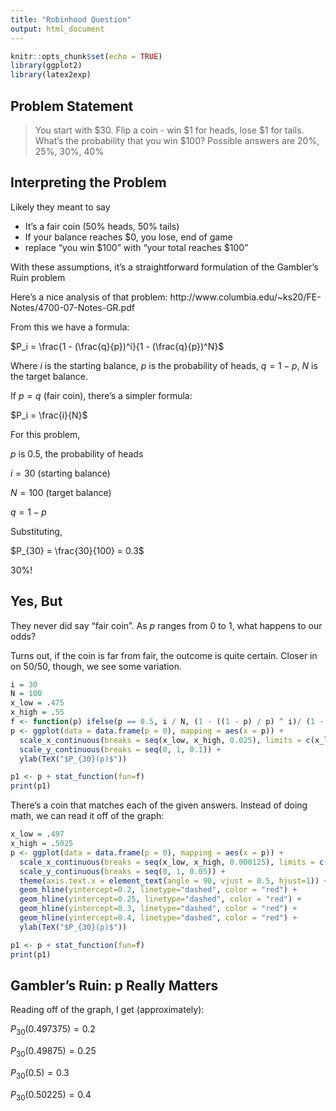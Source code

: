 ```yaml
---
title: "Robinhood Question"
output: html_document
---
```


```r
knitr::opts_chunk$set(echo = TRUE)
library(ggplot2)
library(latex2exp)
```

## Problem Statement
> You start with $30. Flip a coin - win $1 for heads, lose $1 for tails. What's the probability that you win $100?
> Possible answers are 20%, 25%, 30%, 40%

## Interpreting the Problem
Likely they meant to say

* It's a fair coin (50% heads, 50% tails)
* If your balance reaches $0, you lose, end of game
* replace "you win $100" with "your total reaches $100"

With these assumptions, it's a straightforward formulation of the Gambler's Ruin problem

Here's a nice analysis of that problem: 
http://www.columbia.edu/~ks20/FE-Notes/4700-07-Notes-GR.pdf

From this we have a formula:

$P_i = \frac{1 - (\frac{q}{p})^i}{1 - (\frac{q}{p})^N}$

Where $i$ is the starting balance, $p$ is the probability of heads, $q = 1 - p$, $N$ is the target balance.

If $p = q$ (fair coin), there's a simpler formula:

$P_i = \frac{i}{N}$

For this problem,

$p$ is 0.5, the probability of heads

$i = 30$ (starting balance)

$N = 100$ (target balance)

$q = 1 - p$

Substituting,

$P_{30} = \frac{30}{100} = 0.3$

30%!

## Yes, But

They never did say "fair coin". As $p$ ranges from 0 to 1, what happens to our odds?

Turns out, if the coin is far from fair, the outcome is quite certain. Closer in on 50/50, though, we see some variation.

```r
i = 30
N = 100
x_low = .475
x_high = .55
f <- function(p) ifelse(p == 0.5, i / N, (1 - ((1 - p) / p) ^ i)/ (1 - ((1 - p) / p) ^ N))
p <- ggplot(data = data.frame(p = 0), mapping = aes(x = p)) +
  scale_x_continuous(breaks = seq(x_low, x_high, 0.025), limits = c(x_low, x_high)) +
  scale_y_continuous(breaks = seq(0, 1, 0.1)) +
  ylab(TeX("$P_{30}(p)$")) 

p1 <- p + stat_function(fun=f)
print(p1)
```

There's a coin that matches each of the given answers. Instead of doing math, we can read it off of the graph:
```r
x_low = .497
x_high = .5025
p <- ggplot(data = data.frame(p = 0), mapping = aes(x = p)) +
  scale_x_continuous(breaks = seq(x_low, x_high, 0.000125), limits = c(x_low, x_high)) +
  scale_y_continuous(breaks = seq(0, 1, 0.05)) +
  theme(axis.text.x = element_text(angle = 90, vjust = 0.5, hjust=1)) +
  geom_hline(yintercept=0.2, linetype="dashed", color = "red") +
  geom_hline(yintercept=0.25, linetype="dashed", color = "red") +
  geom_hline(yintercept=0.3, linetype="dashed", color = "red") +
  geom_hline(yintercept=0.4, linetype="dashed", color = "red") +
  ylab(TeX("$P_{30}(p)$")) 

p1 <- p + stat_function(fun=f)
print(p1)
```

## Gambler's Ruin: p Really Matters
Reading off of the graph, I get (approximately):

$P_{30}(0.497375) = 0.2$

$P_{30}(0.49875) = 0.25$

$P_{30}(0.5) = 0.3$

$P_{30}(0.50225) = 0.4$
